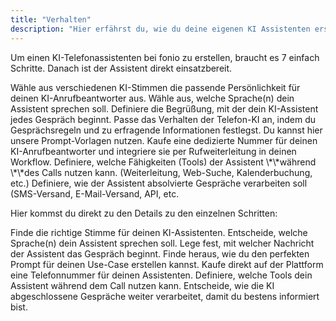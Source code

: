 ```yaml
---
title: "Verhalten"
description: "Hier erfährst du, wie du deine eigenen KI Assistenten erstellst."
---
```


Um einen KI-Telefonassistenten bei fonio zu erstellen, braucht es 7 einfach Schritte. Danach ist der Assistent direkt einsatzbereit.

<Steps>
  <Step title="Stimme wählen">
    Wähle aus verschiedenen KI-Stimmen die passende Persönlichkeit für deinen KI-Anrufbeantworter aus.
  </Step>
  <Step title="Sprache festlegen">
    Wähle aus, welche Sprache(n) dein Assistent sprechen soll.
  </Step>
  <Step title="Startnachricht festlegen">
    Definiere die Begrüßung, mit der dein KI-Assistent jedes Gespräch beginnt.
  </Step>
  <Step title="Prompt anpassen">
    Passe das Verhalten der Telefon-KI an, indem du Gesprächsregeln und zu erfragende Informationen festlegst. Du kannst hier unsere Prompt-Vorlagen nutzen.
  </Step>
  <Step title="Telefonnummer einrichten">
    Kaufe eine dedizierte Nummer für deinen KI-Anrufbeantworter und integriere sie per Rufweiterleitung in deinen Workflow.
  </Step>
  <Step title="Tools einrichten">
    Definiere, welche Fähigkeiten (Tools) der Assistent \*\*während \*\*des Calls nutzen kann. (Weiterleitung, Web-Suche, Kalenderbuchung, etc.)
  </Step>
  <Step title="Nachverarbeitung">
    Definiere, wie der Assistent absolvierte Gespräche verarbeiten soll (SMS-Versand, E-Mail-Versand, API, etc.
  </Step>
</Steps>

Hier kommst du direkt zu den Details zu den einzelnen Schritten:

<CardGroup cols={2}>
  <Card title="Stimme auswählen" icon="comment">
    Finde die richtige Stimme für deinen KI-Assistenten.
  </Card>
  <Card title="Sprache auswählen" icon="flag">
    Entscheide, welche Sprache(n) dein Assistent sprechen soll.
  </Card>
  <Card title="Startnachricht" icon="message">
    Lege fest, mit welcher Nachricht der Assistent das Gespräch beginnt.
  </Card>
  <Card title="Prompting" icon="robot">
    Finde heraus, wie du den perfekten Prompt für deinen Use-Case erstellen kannst.
  </Card>
  <Card title="Telefonnummer einrichten" icon="phone">
    Kaufe direkt auf der Plattform eine Telefonnummer für deinen Assistenten.
  </Card>
  <Card title="Tools" icon="screwdriver-wrench">
    Definiere, welche Tools dein Assistent während dem Call nutzen kann.
  </Card>
</CardGroup>

<Card title="Nachverarbeitung" icon="arrow-progress">
  Entscheide, wie die KI abgeschlossene Gespräche weiter verarbeitet, damit du bestens informiert bist.
</Card>